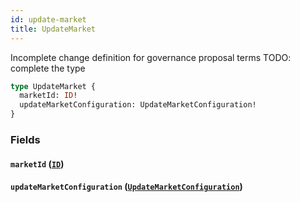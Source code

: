 ```yaml
---
id: update-market
title: UpdateMarket
---
```



Incomplete change definition for governance proposal terms
TODO: complete the type

```graphql
type UpdateMarket {
  marketId: ID!
  updateMarketConfiguration: UpdateMarketConfiguration!
}
```


### Fields

#### `marketId` ([`ID`](/docs/testnet/graphql/scalars/id))




#### `updateMarketConfiguration` ([`UpdateMarketConfiguration`](/docs/testnet/graphql/objects/update-market-configuration))






